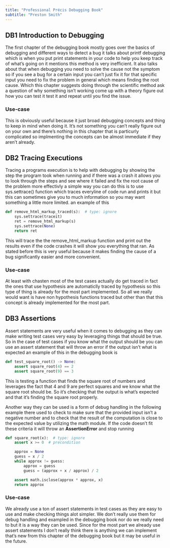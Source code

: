 ```yaml
---
title: "Professional Précis Debugging Book"
subtitle: "Preston Smith"
---
```


## **DB1** Introduction to Debugging

The first chapter of the debugging book mostly goes over the basics of debugging and different ways to detect a bug it talks
about printf debugging which is when you put print statements in your code to help you keep track of what's going on it mentions
this method is very inefficient. It also talks about that when debugging you need to solve the cause not the symptom so if you see
a bug for a certain input you can't just fix it for that specific input you need to fix the problem in general which means finding the
root cause. Which this chapter suggests doing through the scientific method ask a question of why something isn't working come up with
a theory figure out how you can test it test it and repeat until you find the issue.

### Use-case

This is obviously useful because it just broad debugging concepts and thing to keep in mind when doing it. It's not something you can't
really figure out on your own and there's nothing in this chapter that is particurly complicated so implmenting the concepts can be almost
immediate if they aren't already.

## **DB2** Tracing Executions

Tracing a programs execution is to help with debugging by showing the step the program took when running and if there was a crash it allows
you to look through the steps and see where it failed and fix the root cause of the problem more effectivly a simple way you can do this
is to use sys.settrace() function which traces everyline of code run and prints it but this can sometimes give you to much information so you
may want something a little more limited. an example of this

```python
def remove_html_markup_traced(s):  # type: ignore
    sys.settrace(traceit)
    ret = remove_html_markup(s)
    sys.settrace(None)
    return ret
```
This will trace the the remove_html_markup function and print out the results even if the code crashes it will show you everything that ran.
As stated before this is very useful because it makes finding the cause of a bug significantly easier and more convenient.

### Use-case

At least with chasten most of the test cases actually do get traced in fact the ones that use hypothesis are automaticlly traced by hypothesis so this type of thing is already for the most part implemented. So all we really would want is have non hypothesis functions traced but other than that this concept is already implemented for the most part.

## **DB3** Assertions

Assert statements are very useful when it comes to debugging as they can make writing test cases very easy by leveraging things that should be true. So in the case of test cases if you know what the output should be you can use an assert statement that will throw an error if the output isn't what is expected an example of this in the debugging book is

```python
def test_square_root() -> None:
    assert square_root(4) == 2
    assert square_root(9) == 3
```

This is testing a function that finds the square root of numbers and leverages the fact that 4 and 9 are perfect squares and we know what the
square root should be. So it's checking that the output is what's expected and that it's finding the square root properly.

Another way they can be used is a form of debug handling in the following example there used to check to make sure that the provided input
isn't a negative number and to check that the result of the computation is close to the expected value by utilizing the math module. If the
code doesn't fit these criteria it will throw an **AssertionError** and stop running

```python
def square_root(x):  # type: ignore
    assert x >= 0  # precondition

    approx = None
    guess = x / 2
    while approx != guess:
        approx = guess
        guess = (approx + x / approx) / 2

    assert math.isclose(approx * approx, x)
    return approx
```

### Use-case

We already use a ton of assert statements in test cases as they are easy to use and make checking things alot simpler. We don't really use them for debug handling and exampled in the debugging book nor do we really need to but it is a way they can be used. Since for the most part we already use assert statements I don't really think there is anything we can implement that's new from this chapter of the debugging book but it may be useful in the future.